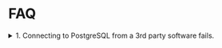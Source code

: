 # FAQ

<details>
  <summary>1. Connecting to PostgreSQL from a 3rd party software fails.</summary>
  <p>
  *One of possible causes*: <br/>The connection string in Zerops always starts with <code>postgresql://</code>. While the official PostgreSQL documentation states that both <code>postgresql://</code> and <code>postgres://</code> URIs are valid, some softwares require the shorter <code>postgres://</code> version.
  <br/>To fix that, create your own environment variable with the correct URI, e.g. when your PostgreSQL service is called <code>db</code> - <code>postgres://`${db_user}`:`${db_password}`@`${db_hostname}`:`${db_port}`</code>.
  </p>
</details>
